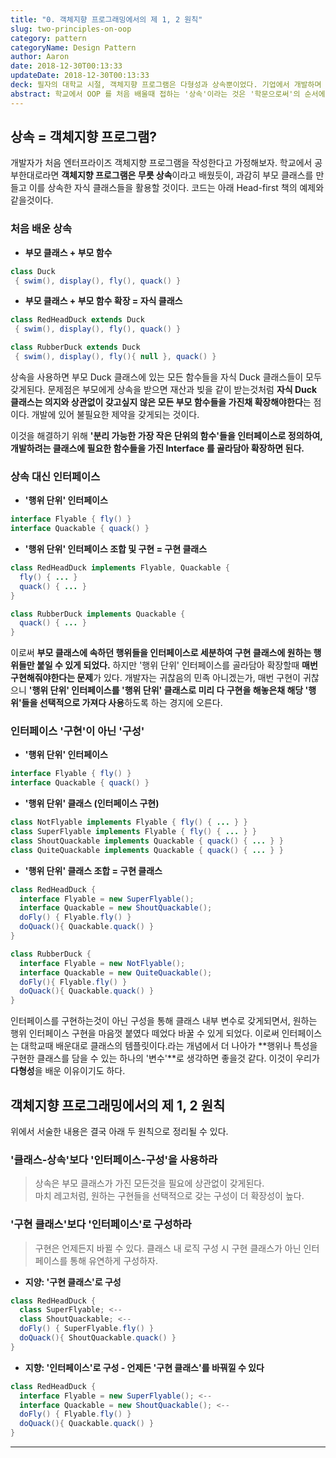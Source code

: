 ```yaml
---
title: "0. 객체지향 프로그래밍에서의 제 1, 2 원칙"
slug: two-principles-on-oop
category: pattern
categoryName: Design Pattern
author: Aaron
date: 2018-12-30T00:13:33
updateDate: 2018-12-30T00:13:33
deck: 필자의 대학교 시절, 객체지향 프로그램은 다형성과 상속뿐이었다. 기업에서 개발하며 깊게 체감하고 배운것은 객체지향 프로그램은 당연하지만 학문이 아닌 실전이라는 것이다. 디자인 패턴을 학습하기에 있어 왜, OOP 의 제 1, 2 원칙을 다루는지 의아할 수 있다. 디자인 패턴은 '객체지향 패러다임에서 더 좋은 코드란 무엇인가에 대한 고민의 결과'이다. 이를 학습하기에 앞서 객체지향 프로그래밍의 원칙을 알아야지만, 다양한 디자인 패턴의 의의를 제대로 체득할 수 있다. 
abstract: 학교에서 OOP 를 처음 배울때 접하는 '상속'이라는 것은 '학문으로써'의 순서에 따라 가장 처음 배우는것 뿐이지 실제 산업에서는 가장 사용하지 말아야할 안티패턴이다. 이것을 어떻게 버리는지, 왜 버리는지에 대해 제 1, 2 원칙을 통해 설명한다.
---
```


## 상속 = 객체지향 프로그램?

개발자가 처음 엔터프라이즈 객체지향 프로그램을 작성한다고 가정해보자. 학교에서 공부한대로라면 **객체지향 프로그램은 무릇 상속**이라고 배웠듯이, 과감히 부모 클래스를 만들고 이를 상속한 자식 클래스들을 활용할 것이다. 코드는 아래 Head-first 책의 예제와 같을것이다.

### 처음 배운 상속

- **부모 클래스 + 부모 함수**
``` Java
class Duck
 { swim(), display(), fly(), quack() }
```

- **부모 클래스 + 부모 함수 확장 = 자식 클래스**
``` Java
class RedHeadDuck extends Duck 
 { swim(), display(), fly(), quack() }

class RubberDuck extends Duck 
 { swim(), display(), fly(){ null }, quack() }
```

상속을 사용하면 부모 Duck 클래스에 있는 모든 함수들을 자식 Duck 클래스들이 모두 갖게된다. 문제점은 부모에게 상속을 받으면 재산과 빚을 같이 받는것처럼 **자식 Duck 클래스는 의지와 상관없이 갖고싶지 않은 모든 부모 함수들을 가진채 확장해야한다**는 점이다. 개발에 있어 불필요한 제약을 갖게되는 것이다.

이것을 해결하기 위해 **'분리 가능한 가장 작은 단위의 함수'들을 인터페이스로 정의하여, 개발하려는 클래스에 필요한 함수들을 가진 Interface 를 골라담아 확장하면 된다.**

### 상속 대신 인터페이스

- **'행위 단위' 인터페이스**
``` Java
interface Flyable { fly() }
interface Quackable { quack() }
```

- **'행위 단위' 인터페이스 조합 및 구현 = 구현 클래스**
``` Java
class RedHeadDuck implements Flyable, Quackable {
  fly() { ... }
  quack() { ... }
}

class RubberDuck implements Quackable {
  quack() { ... }
}
```

이로써 **부모 클래스에 속하던 행위들을 인터페이스로 세분하여 구현 클래스에 원하는 행위들만 붙일 수 있게 되었다.** 하지만 '행위 단위' 인터페이스를 골라담아 확장할때 **매번 구현해줘야한다는 문제**가 있다. 개발자는 귀찮음의 민족 아니겠는가, 매번 구현이 귀찮으니 **'행위 단위' 인터페이스를 '행위 단위' 클래스로 미리 다 구현을 해놓은채 해당 '행위'들을 선택적으로 가져다 사용**하도록 하는 경지에 오른다.

### 인터페이스 '구현'이 아닌 '구성'

- **'행위 단위' 인터페이스**
``` Java
interface Flyable { fly() }
interface Quackable { quack() }
```

- **'행위 단위' 클래스 (인터페이스 구현)**
``` Java
class NotFlyable implements Flyable { fly() { ... } }
class SuperFlyable implements Flyable { fly() { ... } }
class ShoutQuackable implements Quackable { quack() { ... } }
class QuiteQuackable implements Quackable { quack() { ... } }
```

- **'행위 단위' 클래스 조합 = 구현 클래스**
``` Java
class RedHeadDuck {
  interface Flyable = new SuperFlyable();
  interface Quackable = new ShoutQuackable();
  doFly() { Flyable.fly() }
  doQuack(){ Quackable.quack() }
}

class RubberDuck {
  interface Flyable = new NotFlyable();
  interface Quackable = new QuiteQuackable();
  doFly(){ Flyable.fly() }
  doQuack(){ Quackable.quack() }
}
```

인터페이스를 구현하는것이 아닌 구성을 통해 클래스 내부 변수로 갖게되면서, 원하는 행위 인터페이스 구현을 마음껏 붙였다 떼었다 바꿀 수 있게 되었다. 이로써 인터페이스는 대학교때 배운대로 클래스의 템플릿이다.라는 개념에서 더 나아가 **행위나 특성을 구현한 클래스를 담을 수 있는 하나의 '변수'**로 생각하면 좋을것 같다. 이것이 우리가 **다형성**을 배운 이유이기도 하다.

## 객체지향 프로그래밍에서의 제 1, 2 원칙

위에서 서술한 내용은 결국 아래 두 원칙으로 정리될 수 있다.

### '클래스-상속'보다 '인터페이스-구성'을 사용하라

> 상속은 부모 클래스가 가진 모든것을 필요에 상관없이 갖게된다. <br/>마치 레고처럼, 원하는 구현들을 선택적으로 갖는 구성이 더 확장성이 높다.

### '구현 클래스'보다 '인터페이스'로 구성하라

> 구현은 언제든지 바뀔 수 있다. 클래스 내 로직 구성 시 구현 클래스가 아닌 인터페이스를 통해 유연하게 구성하자.

- **지양: '구현 클래스'로 구성**
``` Java
class RedHeadDuck {
  class SuperFlyable; <--
  class ShoutQuackable; <--
  doFly() { SuperFlyable.fly() }
  doQuack(){ ShoutQuackable.quack() }
}
```

- **지향: '인터페이스'로 구성 - 언제든 '구현 클래스'를 바꿔낄 수 있다**
``` Java
class RedHeadDuck {
  interface Flyable = new SuperFlyable(); <--
  interface Quackable = new ShoutQuackable(); <--
  doFly() { Flyable.fly() }
  doQuack(){ Quackable.quack() }
}
```

---
